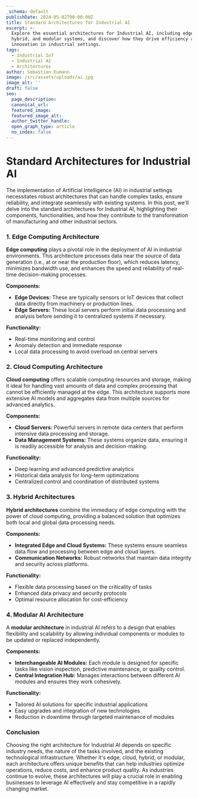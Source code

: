 ```yaml
---
_schema: default
publishDate: 2024-05-02T00:00:00Z
title: Standard Architectures for Industrial AI
excerpt: >-
  Explore the essential architectures for Industrial AI, including edge, cloud,
  hybrid, and modular systems, and discover how they drive efficiency and
  innovation in industrial settings.
tags:
  - Industrial IoT
  - Industrial AI
  - Architectures
author: Sebastian Eumann
image: /src/assets/uploads/ai.jpg
image_alt: ''
draft: false
seo:
  page_description:
  canonical_url:
  featured_image:
  featured_image_alt:
  author_twitter_handle:
  open_graph_type: article
  no_index: false
---
```

# Standard Architectures for Industrial AI

The implementation of Artificial Intelligence (AI) in industrial settings necessitates robust architectures that can handle complex tasks, ensure reliability, and integrate seamlessly with existing systems. In this post, we'll delve into the standard architectures for Industrial AI, highlighting their components, functionalities, and how they contribute to the transformation of manufacturing and other industrial sectors.

### **1\. Edge Computing Architecture**

**Edge computing** plays a pivotal role in the deployment of AI in industrial environments. This architecture processes data near the source of data generation (i.e., at or near the production floor), which reduces latency, minimizes bandwidth use, and enhances the speed and reliability of real-time decision-making processes.

**Components:**

* **Edge Devices:** These are typically sensors or IoT devices that collect data directly from machinery or production lines.
* **Edge Servers:** These local servers perform initial data processing and analysis before sending it to centralized systems if necessary.

**Functionality:**

* Real-time monitoring and control
* Anomaly detection and immediate response
* Local data processing to avoid overload on central servers

### **2\. Cloud Computing Architecture**

**Cloud computing** offers scalable computing resources and storage, making it ideal for handling vast amounts of data and complex processing that cannot be efficiently managed at the edge. This architecture supports more extensive AI models and aggregates data from multiple sources for advanced analytics.

**Components:**

* **Cloud Servers:** Powerful servers in remote data centers that perform intensive data processing and storage.
* **Data Management Systems:** These systems organize data, ensuring it is readily accessible for analysis and decision-making.

**Functionality:**

* Deep learning and advanced predictive analytics
* Historical data analysis for long-term optimizations
* Centralized control and coordination of distributed systems

### **3\. Hybrid Architectures**

**Hybrid architectures** combine the immediacy of edge computing with the power of cloud computing, providing a balanced solution that optimizes both local and global data processing needs.

**Components:**

* **Integrated Edge and Cloud Systems:** These systems ensure seamless data flow and processing between edge and cloud layers.
* **Communication Networks:** Robust networks that maintain data integrity and security across platforms.

**Functionality:**

* Flexible data processing based on the criticality of tasks
* Enhanced data privacy and security protocols
* Optimal resource allocation for cost-efficiency

### **4\. Modular AI Architecture**

A **modular architecture** in industrial AI refers to a design that enables flexibility and scalability by allowing individual components or modules to be updated or replaced independently.

**Components:**

* **Interchangeable AI Modules:** Each module is designed for specific tasks like vision inspection, predictive maintenance, or quality control.
* **Central Integration Hub:** Manages interactions between different AI modules and ensures they work cohesively.

**Functionality:**

* Tailored AI solutions for specific industrial applications
* Easy upgrades and integration of new technologies
* Reduction in downtime through targeted maintenance of modules

### **Conclusion**

Choosing the right architecture for Industrial AI depends on specific industry needs, the nature of the tasks involved, and the existing technological infrastructure. Whether it's edge, cloud, hybrid, or modular, each architecture offers unique benefits that can help industries optimize operations, reduce costs, and enhance product quality. As industries continue to evolve, these architectures will play a crucial role in enabling businesses to leverage AI effectively and stay competitive in a rapidly changing market.

&nbsp;